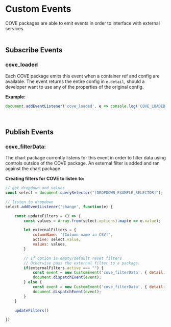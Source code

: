 
<Meta
  title="Helpers/events"
/>

# Custom Events

COVE packages are able to emit events in order to interface with external services.
<br/>
<br/>

## Subscribe Events
### cove_loaded

Each COVE package emits this event when a container ref and config are available. The event returns the entire config in `e.detail`, should a developer want to use any of the properties of the original config.

**Example:**
```js
document.addEventListener('cove_loaded', e => console.log('COVE_LOADED', e.detail))
```

&nbsp;
## Publish Events
### cove_filterData:
The chart package currently listens for this event in order to filter data using controls outside of the COVE package. An external filter is added and ran against the chart package.

**Creating filters for COVE to listen to:**

```js
// get dropdown and values
const select = document.querySelector("[DROPDOWN_EXAMPLE_SELECTOR]");

// listen to dropdown
select.addEventListener('change', function(e) {

	const updateFilters = () => {
		const values = Array.from(select.options).map(e => e.value);

		let externalFilters = {
			columnName: '[Column name in CSV]',
			active: select.value,
			values: values,
		}

		// If option is empty/default reset filters
		// Otherwise pass the external filter to a package.
		if(externalFilters.active === "") {
			const event = new CustomEvent('cove_filterData', { detail: [] });
			document.dispatchEvent(event);
		} else {
			const event = new CustomEvent('cove_filterData', { detail: externalFilters });
			document.dispatchEvent(event);
		}
	}

	updateFilters()

})
```
